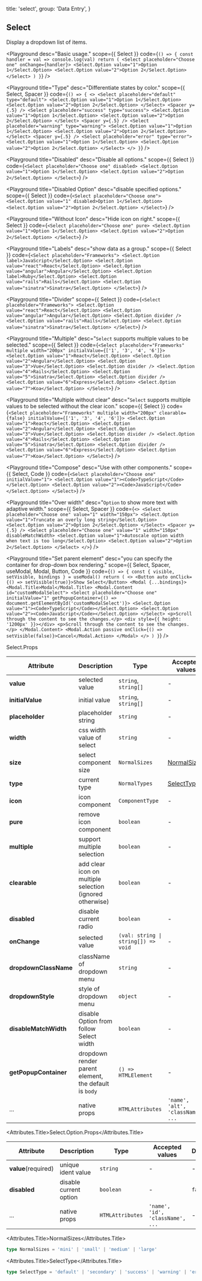 
  title: 'select',
  group: 'Data Entry',
}

## Select

Display a dropdown list of items.

<Playground
  desc="Basic usage."
  scope={{ Select }}
  code={`
() => {
  const handler = val => console.log(val)
  return (
    <Select placeholder="Choose one" onChange={handler}>
      <Select.Option value="1">Option 1</Select.Option>
      <Select.Option value="2">Option 2</Select.Option>
    </Select>
  )
}
`}
/>

<Playground
  title="Type"
  desc="Differentiate states by color."
  scope={{ Select, Spacer }}
  code={`
() => {
  <>
    <Select placeholder="default" type="default">
      <Select.Option value="1">Option 1</Select.Option>
      <Select.Option value="2">Option 2</Select.Option>
    </Select>
    <Spacer y={.5} />
    <Select placeholder="success" type="success">
      <Select.Option value="1">Option 1</Select.Option>
      <Select.Option value="2">Option 2</Select.Option>
    </Select>
    <Spacer y={.5} />
    <Select placeholder="warning" type="warning">
      <Select.Option value="1">Option 1</Select.Option>
      <Select.Option value="2">Option 2</Select.Option>
    </Select>
    <Spacer y={.5} />
    <Select placeholder="error" type="error">
      <Select.Option value="1">Option 1</Select.Option>
      <Select.Option value="2">Option 2</Select.Option>
    </Select>
  </>
}
`}
/>

<Playground
  title="Disabled"
  desc="Disable all options."
  scope={{ Select }}
  code={`
<Select placeholder="Choose one" disabled>
  <Select.Option value="1">Option 1</Select.Option>
  <Select.Option value="2">Option 2</Select.Option>
</Select>
`}
/>

<Playground
  title="Disabled Option"
  desc="disable specified options."
  scope={{ Select }}
  code={`
<Select placeholder="Choose one">
  <Select.Option value="1" disabled>Option 1</Select.Option>
  <Select.Option value="2">Option 2</Select.Option>
</Select>
`}
/>

<Playground
  title="Without Icon"
  desc="Hide icon on right."
  scope={{ Select }}
  code={`
<Select placeholder="Choose one" pure>
  <Select.Option value="1">Option 1</Select.Option>
  <Select.Option value="2">Option 2</Select.Option>
</Select>
`}
/>

<Playground
  title="Labels"
  desc="show data as a group."
  scope={{ Select }}
  code={`
<Select placeholder="Frameworks">
  <Select.Option label>JavaScript</Select.Option>
  <Select.Option value="react">React</Select.Option>
  <Select.Option value="angular">Angular</Select.Option>
  <Select.Option label>Ruby</Select.Option>
  <Select.Option value="rails">Rails</Select.Option>
  <Select.Option value="sinatra">Sinatra</Select.Option>
</Select>
`}
/>

<Playground
  title="Divider"
  scope={{ Select }}
  code={`
<Select placeholder="Frameworks">
  <Select.Option value="react">React</Select.Option>
  <Select.Option value="angular">Angular</Select.Option>
  <Select.Option divider />
  <Select.Option value="rails">Rails</Select.Option>
  <Select.Option value="sinatra">Sinatra</Select.Option>
</Select>
`}
/>

<Playground
  title="Multiple"
  desc="`Select` supports multiple values to be selected."
  scope={{ Select }}
  code={`
<Select placeholder="Frameworks" multiple width="200px" initialValue={['1', '3', '4', '6']}>
  <Select.Option value="1">React</Select.Option>
  <Select.Option value="2">Angular</Select.Option>
  <Select.Option value="3">Vue</Select.Option>
  <Select.Option divider />
  <Select.Option value="4">Rails</Select.Option>
  <Select.Option value="5">Sinatra</Select.Option>
  <Select.Option divider />
  <Select.Option value="6">Express</Select.Option>
  <Select.Option value="7">Koa</Select.Option>
</Select>
`}
/>

<Playground
  title="Multiple without clear"
  desc="`Select` supports multiple values to be selected without the clear icon."
  scope={{ Select }}
  code={`
<Select placeholder="Frameworks" multiple width="200px" clearable={false} initialValue={['1', '3', '4', '6']}>
  <Select.Option value="1">React</Select.Option>
  <Select.Option value="2">Angular</Select.Option>
  <Select.Option value="3">Vue</Select.Option>
  <Select.Option divider />
  <Select.Option value="4">Rails</Select.Option>
  <Select.Option value="5">Sinatra</Select.Option>
  <Select.Option divider />
  <Select.Option value="6">Express</Select.Option>
  <Select.Option value="7">Koa</Select.Option>
</Select>
`}
/>

<Playground
  title="Compose"
  desc="Use with other components."
  scope={{ Select, Code }}
  code={`
<Select placeholder="Choose one" initialValue="1">
  <Select.Option value="1"><Code>TypeScript</Code></Select.Option>
  <Select.Option value="2"><Code>JavaScript</Code></Select.Option>
</Select>
`}
/>

<Playground
  title="Over width"
  desc="`Option` to show more text with adaptive width."
  scope={{ Select, Spacer }}
  code={`
<>
  <Select placeholder="Choose one" value="1" width="150px">
    <Select.Option value="1">Truncate an overly long string</Select.Option>
    <Select.Option value="2">Option 2</Select.Option>
  </Select>
  <Spacer y={.5} />
  <Select placeholder="Choose one" value="1" width="150px" disableMatchWidth>
    <Select.Option value="1">Autoscale option width when text is too long</Select.Option>
    <Select.Option value="2">Option 2</Select.Option>
  </Select>
</>
`}
/>

<Playground
  title="Set parent element"
  desc="you can specify the container for drop-down box rendering."
  scope={{ Select, Spacer, useModal, Modal, Button, Code }}
  code={`
() => {
  const { visible, setVisible, bindings } = useModal()
    return (
      <>
        <Button auto onClick={() => setVisible(true)}>Show Select</Button>
        <Modal {...bindings}>
          <Modal.Title>Modal</Modal.Title>
          <Modal.Content id="customModalSelect">
            <Select placeholder="Choose one" initialValue="1"
              getPopupContainer={() => document.getElementById('customModalSelect')}>
              <Select.Option value="1"><Code>TypeScript</Code></Select.Option>
              <Select.Option value="2"><Code>JavaScript</Code></Select.Option>
            </Select>
            <p>Scroll through the content to see the changes.</p>
            <div style={{ height: '1200px' }}></div>
            <p>Scroll through the content to see the changes.</p>
          </Modal.Content>
          <Modal.Action passive onClick={() => setVisible(false)}>Cancel</Modal.Action>
        </Modal>
      </>
    )
}
`}
/>

<Attributes edit="/pages/en-us/components/select.mdx">
<Attributes.Title>Select.Props</Attributes.Title>

| Attribute             | Description                                              | Type                                                | Accepted values                   | Default         |
| --------------------- | -------------------------------------------------------- | --------------------------------------------------- | --------------------------------- | --------------- |
| **value**             | selected value                                           | `string`, `string[]`                                | -                                 | -               |
| **initialValue**      | initial value                                            | `string`, `string[]`                                | -                                 | -               |
| **placeholder**       | placeholder string                                       | `string`                                            | -                                 | -               |
| **width**             | css width value of select                                | `string`                                            | -                                 | `initial`       |
| **size**              | select component size                                    | `NormalSizes`                                       | [NormalSizes](#normalsizes)       | `medium`        |
| **type**              | current type                                             | `NormalTypes`                                       | [SelectType](#selecttype)         | `default`       |
| **icon**              | icon component                                           | `ComponentType`                                     | -                                 | `SVG Component` |
| **pure**              | remove icon component                                    | `boolean`                                           | -                                 | `false`         |
| **multiple**          | support multiple selection                               | `boolean`                                           | -                                 | `false`         |
| **clearable**         | add clear icon on multiple selection (ignored otherwise) | `boolean`                                           | -                                 | `true`          |
| **disabled**          | disable current radio                                    | `boolean`                                           | -                                 | `false`         |
| **onChange**          | selected value                                           | <Code>(val: string &#124; string[]) => void </Code> | -                                 | -               |
| **dropdownClassName** | className of dropdown menu                               | `string`                                            | -                                 | -               |
| **dropdownStyle**     | style of dropdown menu                                   | `object`                                            | -                                 | -               |
| **disableMatchWidth** | disable Option from follow Select width                  | `boolean`                                           | -                                 | `false`         |
| **getPopupContainer** | dropdown render parent element, the default is `body`    | `() => HTMLElement`                                 | -                                 | -               |
| ...                   | native props                                             | `HTMLAttributes`                                    | `'name', 'alt', 'className', ...` | -               |

<Attributes.Title>Select.Option.Props</Attributes.Title>

| Attribute           | Description            | Type             | Accepted values                  | Default |
| ------------------- | ---------------------- | ---------------- | -------------------------------- | ------- |
| **value**(required) | unique ident value     | `string`         | -                                | -       |
| **disabled**        | disable current option | `boolean`        | -                                | `false` |
| ...                 | native props           | `HTMLAttributes` | `'name', 'id', 'className', ...` | -       |

<Attributes.Title>NormalSizes</Attributes.Title>

```ts
type NormalSizes = 'mini' | 'small' | 'medium' | 'large'
```

<Attributes.Title>SelectType</Attributes.Title>

```ts
type SelectType = 'default' | 'secondary' | 'success' | 'warning' | 'error'
```

</Attributes>

